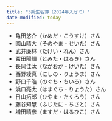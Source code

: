 ```yaml
---
title: "3期生名簿（2024年入ゼミ）"
date-modified: today
---
```


* 亀田悠介（かめだ・こうすけ）さん
* 園山晴大（そのやま・せいた）さん
* 武井廉林（たけい・れん）さん
* 冨田陽輝（とみた・はるき）さん
* 長岡佳汰（ながおか・けいた）さん
* 西野綾真（にしの・りょうま）さん
* 野口千皓（のぐち・ちいろ）さん
* 浜口亮太（はまぐち・りょうた）さん
* 日山拓郎（ひやま・たくろう）さん
* 藤谷知慧（ふじたに・ちさと）さん
* 増田晴彦（ますだ・はるひこ）さん
